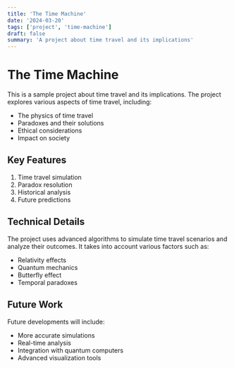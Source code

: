 ```yaml
---
title: 'The Time Machine'
date: '2024-03-20'
tags: ['project', 'time-machine']
draft: false
summary: 'A project about time travel and its implications'
---
```


# The Time Machine

This is a sample project about time travel and its implications. The project explores various aspects of time travel, including:

- The physics of time travel
- Paradoxes and their solutions
- Ethical considerations
- Impact on society

## Key Features

1. Time travel simulation
2. Paradox resolution
3. Historical analysis
4. Future predictions

## Technical Details

The project uses advanced algorithms to simulate time travel scenarios and analyze their outcomes. It takes into account various factors such as:

- Relativity effects
- Quantum mechanics
- Butterfly effect
- Temporal paradoxes

## Future Work

Future developments will include:

- More accurate simulations
- Real-time analysis
- Integration with quantum computers
- Advanced visualization tools

